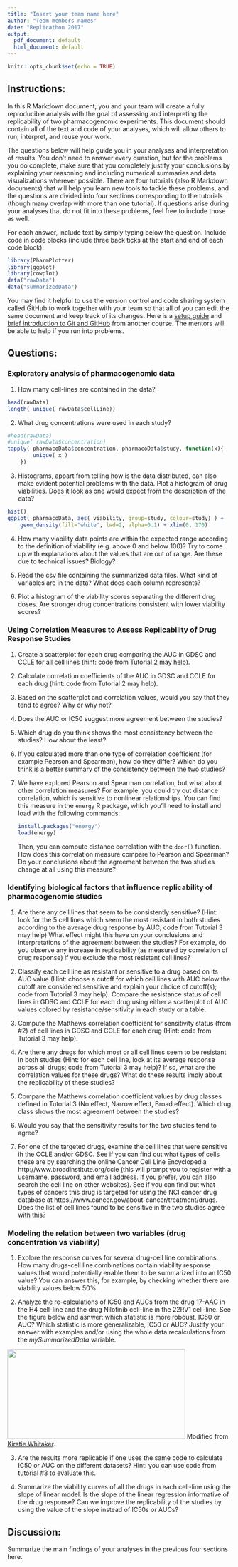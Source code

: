 ```yaml
---
title: "Insert your team name here"
author: "Team members names"
date: "Replicathon 2017"
output:
  pdf_document: default
  html_document: default
---
```


```r
knitr::opts_chunk$set(echo = TRUE)
```

## Instructions:

In this R Markdown document, you and your team will create a fully reproducible analysis with the goal of assessing and interpreting the replicability of two pharmacogenomic experiments. This document should contain all of the text and code of your analyses, which will allow others to run, interpret, and reuse your work.

The questions below will help guide you in your analyses and interpretation of results. You don't need to answer every question, but for the problems you do complete, make sure that you completely justify your conclusions by explaining your reasoning and including numerical summaries and data visualizations wherever possible. There are four tutorials (also R Markdown documents) that will help you learn new tools to tackle these problems, and the questions are divided into four sections corresponding to the tutorials (though many overlap with more than one tutorial). If questions arise during your analyses that do not fit into these problems, feel free to include those as well. 

For each answer, include text by simply typing below the question. Include code in code blocks (include three back ticks at the start and end of each code block):

```r
library(PharmPlotter)
library(ggplot)
library(cowplot)
data("rawData")
data("summarizedData")
```

You may find it helpful to use the version control and code sharing system called GitHub to work together with your team so that all of you can edit the same document and keep track of its changes. Here is a [setup guide](https://github.com/datasciencelabs/2016/blob/master/lectures/git-and-github/setting-up-git.Rmd) and [brief introduction to Git and GitHub](https://github.com/datasciencelabs/2016/blob/master/lectures/git-and-github/version-control.Rmd) from another course. The mentors will be able to help if you run into problems. 

## Questions:

### Exploratory analysis of pharmacogenomic data

1. How many cell-lines are contained in the data?
```r
head(rawData)
length( unique( rawData$cellLine))
```

2. What drug concentrations were used in each study?
```r
#head(rawData)
#unique( rawData$concentration)
tapply( pharmacoData$concentration, pharmacoData$study, function(x){
        unique( x )
    })
```

3. Histograms, appart from telling how is the data
distributed, can also make evident potential
problems with the data. Plot a histogram
of drug viabilities. Does it look as one would
expect from the description of the data?

```r

hist()
ggplot( pharmacoData, aes( viability, group=study, colour=study) ) +
    geom_density(fill="white", lwd=2, alpha=0.1) + xlim(0, 170)
```

4. How many viability data points are within the
expected range according to the definition of viability (e.g. above 0 
and below 100)? Try to come up with explanations about
the values that are out of range. Are these due to technical
issues? Biology?

5. Read the csv file containing the summarized data files. What kind
of variables are in the data? What does each column represents?

6. Plot a histogram of the viability scores separating the different drug
doses. Are stronger drug concentrations consistent with lower viability scores?

### Using Correlation Measures to Assess Replicability of Drug Response Studies

1. Create a scatterplot for each drug comparing the AUC in GDSC and CCLE for all cell lines (hint: code from Tutorial 2 may help).

2. Calculate correlation coefficients of the AUC in GDSC and CCLE for each drug (hint: code from Tutorial 2 may help). 

3. Based on the scatterplot and correlation values, would you say that they tend to agree? Why or why not?

4. Does the AUC or IC50 suggest more agreement between the studies? 

5. Which drug do you think shows the most consistency between the studies? How about the least? 

6. If you calculated more than one type of correlation coefficient (for example Pearson and Spearman), how do they differ? Which do you think is a better summary of the consistency between the two studies? 

7. We have explored Pearson and Spearman correlation, but what about other correlation measures? For example, you could try out distance correlation, which is sensitive to nonlinear relationships. You can find this measure in the `energy` R package, which you'll need to install and load with the following commands:

    ```r
    install.packages("energy")
    load(energy)
    ```

    Then, you can compute distance correlation with the `dcor()` function. How does this correlation measure compare to Pearson and Spearman? Do your conclusions about the agreement between the two studies change at all using this measure?

### Identifying biological factors that influence replicability of pharmacogenomic studies

1. Are there any cell lines that seem to be consistently sensitive? (Hint: look for the 5 cell lines which seem the most resistant in both studies according to the average drug response by AUC; code from Tutorial 3 may help) What effect might this have on your conclusions and interpretations of the agreement between the studies? For example, do you observe any increase in replicability (as measured by correlation of drug response) if you exclude the most resistant cell lines?

2. Classify each cell line as resistant or sensitive to a drug based on its AUC value (Hint: choose a cutoff for which cell lines with AUC below the cutoff are considered sensitive and explain your choice of cutoff(s); code from Tutorial 3 may help). Compare the resistance status of cell lines in GDSC and CCLE for each drug using either a scatterplot of AUC values colored by resistance/sensitivity in each study or a table.

3. Compute the Matthews correlation coefficient for sensitivity status (from #2) of cell lines in GDSC and CCLE for each drug (Hint: code from Tutorial 3 may help). 

4. Are there any drugs for which most or all cell lines seem to be resistant in both studies (Hint: for each cell line, look at its average response across all drugs; code from Tutorial 3 may help)? If so, what are the correlation values for these drugs? What do these results imply about the replicability of these studies?

5. Compare the Matthews correlation coefficient values by drug classes defined in Tutorial 3 (No effect, Narrow effect, Broad effect). Which drug class shows the most agreement between the studies? 

6. Would you say that the sensitivity results for the two studies tend to agree?

7. For one of the targeted drugs, examine the cell lines that were sensitive ih the CCLE and/or GDSC. See if you can find out what types of cells these are by searching the online Cancer Cell Line Encyclopedia http://www.broadinstitute.org/ccle (this will prompt you to register with a username, password, and email address. If you prefer, you can also search the cell line on other websites). See if you can find out what types of cancers this drug is targeted for using the NCI cancer drug database at https://www.cancer.gov/about-cancer/treatment/drugs. Does the list of cell lines found to be sensitive in the two studies agree with this?

### Modeling the relation between two variables (drug concentration vs viability)

1. Explore the response curves for several drug-cell line combinations. How many drugs-cell line combinations contain viability response values that would potentially enable them to be summarized into an IC50 value? You can answer this, for example, by checking whether there are viability values below 50%.

2. Analyze the re-calculations of IC50 and AUCs from the drug 17-AAG in the H4 cell-line and the drug Nilotinib cell-line in the 22RV1 cell-line. See the figure below and asnwer: which statistic is more roboust, IC50 or AUC? Which statistic is more generalizable, IC50 or AUC? Justify your answer with examples and/or using the whole data recalculations from the *mySummarizedData* variable.

<img src="Figures/reproducible.png" width="400px" height="200px" />
Modified from [Kirstie Whitaker](https://github.com/KirstieJane/).

3. Are the results more replicable if one uses the same code to calculate IC50 or AUC on the different datasets? Hint: you can use code from tutorial #3 to evaluate this.

4. Summarize the viability curves of all the drugs in each cell-line using the slope of linear model. Is the slope of the linear regression informative of the drug response? Can we improve the replicability of the studies by using the value of the slope instead of IC50s or AUCs? 

## Discussion:

Summarize the main findings of your analyses in the previous four sections here. 

